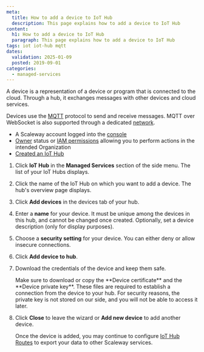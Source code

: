```yaml
---
meta:
  title: How to add a device to IoT Hub
  description: This page explains how to add a device to IoT Hub
content:
  h1: How to add a device to IoT Hub
  paragraph: This page explains how to add a device to IoT Hub
tags: iot iot-hub mqtt
dates:
  validation: 2025-01-09
  posted: 2019-09-01
categories:
  - managed-services
---
```


A device is a representation of a device or program that is connected to the cloud. Through a hub, it exchanges messages with other devices and cloud services.

Devices use the [MQTT](http://mqtt.org/) protocol to send and receive messages. MQTT over WebSocket is also supported through a dedicated [network](/managed-services/iot-hub/how-to/connect-default-mqtt-network/).

<Macro id="requirements" />

- A Scaleway account logged into the [console](https://console.scaleway.com)
- [Owner](/identity-and-access-management/iam/concepts/#owner) status or [IAM permissions](/identity-and-access-management/iam/concepts/#permission) allowing you to perform actions in the intended Organization
- [Created an IoT Hub](/managed-services/iot-hub/how-to/create-hub/)

1. Click **IoT Hub** in the **Managed Services** section of the side menu. The list of your IoT Hubs displays.
2. Click the name of the IoT Hub on which you want to add a device. The hub's overview page displays.
3. Click **Add devices** in the devices tab of your hub.
    <Lightbox src="scaleway-iothub_add_device.webp" alt="" />
4. Enter a **name** for your device. It must be unique among the devices in this hub, and cannot be changed once created. Optionally, set a device description (only for display purposes).
5. Choose a **security setting** for your device. You can either deny or allow insecure connections.
    <Lightbox src="scaleway-iothub_device_security.webp" alt="" />
6. Click **Add device to hub**.
7. Download the credentials of the device and keep them safe.
    <Lightbox src="scaleway-iothub_device_credentials.webp" alt="" />

    <Message type="important">
      Make sure to download or copy the **Device certificate** and the **Device private key**. These files are required to establish a connection from the device to your hub. For security reasons, the private key is not stored on our side, and you will not be able to access it later.
    </Message>
8. Click **Close** to leave the wizard or **Add new device** to add another device.

    Once the device is added, you may continue to configure [IoT Hub Routes](/managed-services/iot-hub/how-to/create-route/) to export your data to other Scaleway services.



